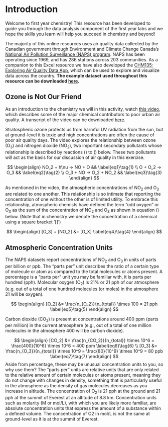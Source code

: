 # Introduction {#intro}

Welcome to first year chemistry! This resource has been developed to guide you through the data analysis component of the first year labs and we hope the skills you learn will help you succeed in chemistry and beyond! 

The majority of this online resources uses air quality data collected by the Canadian government through Environment and Climate Change Canada’s [National Air Pollution Surveillance (NAPS) program](https://www.canada.ca/en/environment-climate-change/services/air-pollution/monitoring-networks-data/national-air-pollution-program.html). NAPS has been operating since 1969, and has 286 stations across 203 communities. As a companion to this Excel resource we have also developed the [CHM135: Exploring Air Quality Data App](https://uoft-chem.shinyapps.io/Air_Quality_App/), which can be used to explore and visualize data across the country. **The example dataset used throughout this resource can be downloaded [here](./datasets/Toronto_60410_2018_Day7to13.csv).**

## Ozone is Not Our Friend

As an introduction to the chemistry we will in this activity, watch [this video](https://play.library.utoronto.ca/watch/1f19e6aa27d9c50e551ee8848292fe7c), which describes some of the major chemical contributors to poor urban air quality. A transcript of the video can be downloaded [here](./datasets/Chem_Air_Quality_Transcript.pdf).

Stratospheric ozone protects us from harmful UV radiation from the sun, but at ground-level it is toxic and high concentrations are often the cause of poor air quality days. The video explores the relationship between ozone (O~3~) and nitrogen dioxide (NO~2~), two important secondary pollutants whose relationship is described by reactions (\ref{eq1}) to (\ref{eq3}) below. These two pollutants will act as the basis for our discussion of air quality in this exercise.

$$
\begin{align}
    NO_2 + h\nu → NO + O && \label{eq1}\tag{1} \\
O + O_2 →  O_3 &&  \label{eq2}\tag{2}  \\
    O_3 + NO →  O_2 + NO_2 &&  \label{eq3}\tag{3}
\end{align}
$$

As mentioned in the video, the atmospheric concentrations of NO~2~ and O~3~ are related to one another. This relationship is so intimate that reporting the concentration of one without the other is of limited utility. To embrace this relationship, atmospheric chemists have defined the term “odd oxygen” or O~X~ as the sum of the concentration of NO~2~ and O~3~ as shown in equation (\ref{eq4}) below. (Note that in chemistry we denote the concentration of a chemical using a square bracket '[]')

$$
\begin{align}
    [O_3] + [NO_2] &= [O_X] \label{eq4}\tag{4} 
\end{align}
$$

## Atmospheric Concentration Units

The NAPS datasets report concentrations of NO~2~ and O~3~ in units of parts per billion or ppb. The “parts per” unit describes the ratio of a certain type of molecule or atom as compared to the total molecules or atoms present. A percentage is a “parts per” unit you may be familiar with, it is parts per hundred (pph). Molecular oxygen (O~2~) is 21% or 21 pph of our atmosphere (e.g. out of a total of one hundred molecules (or moles) in the atmosphere 21 will be oxygen).

$$
\begin{align}
    [O_2] &= \frac{n_{O_2}}{n_{total}} \times 100 = 21 pph \label{eq5}\tag{5} 
\end{align}
$$

Carbon dioxide (CO~2~) is present at concentrations around 400 ppm (parts per million) in the current atmosphere (e.g., out of a total of one million molecules in the atmosphere 400 will be carbon dioxide).

$$
\begin{align}
    [CO_2] &= \frac{n_{CO_2}}{n_{total}} \times 10^6 = \frac{400}{10^6} \times 10^6 = 400 ppm \label{eq6}\tag{6} \\ 
    [O_3] &= \frac{n_{O_3}}{n_{total}} \times 10^9 = \frac{80}{10^9} \times 10^9 = 80 ppb \label{eq7}\tag{7}
\end{align}
$$
Aside from percentage, these may be unusual concentration units to you, so why use them? The “parts per” units are relative units that are only related to the relative amount of certain molecules or atoms present, meaning they do not change with changes in density, something that is particularly useful in the atmosphere as the density of gas molecules decreases as you increase in altitude. The concentration of O~2~ is 21 pph at the ground and 21 pph at the summit of Everest at an altitude of 8.8 km. Concentration units such as molarity (M or mol/L), with which you are likely more familiar, are absolute concentration units that express the amount of a substance within a defined volume. The concentration of O2 in mol/L is not the same at ground-level as it is at the summit of Everest.

